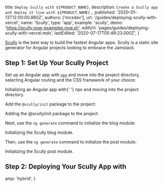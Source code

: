 
  title: `Deploy Scully with ${PRODUCT_NAME}`,
  description: `Create a Scully app and deploy it live with ${PRODUCT_NAME}.`,
  published: '2020-01-13T12:00:00.860Z',
  authors: ['mcsdev'],
  url: '/guides/deploying-scully-with-vercel',
  name: 'Scully',
  type: 'app',
  example: 'scully',
  demo: 'https://scully.now-examples.now.sh',
  editUrl: 'pages/guides/deploying-scully-with-vercel.mdx',
  lastEdited: '2020-07-17T05:49:23.000Z',
}

[Scully](https://github.com/scullyio/scully/blob/master/README.md) is the best way to build the fastest Angular apps. Scully is a static site generator for Angular projects looking to embrace the Jamstack.

## Step 1: Set Up Your Scully Project

Set up an Angular app with [`npx`](https://www.npmjs.com/package/npx) and move into the project directory, selecting Angular routing and the CSS framework of your choice:

<Snippet
  width="100%"
  dark
  text="npx -p @angular/cli@next ng new my-scully-project && cd my-scully-project"
/>
<Caption>
  Initializing an Angular app with{' '}
  <Link href="https://www.npmjs.com/package/npx">npx</Link> and moving into the
  project directory.
</Caption>

Add the `@scully/init` package to the project:

<Snippet width="100%" dark text="ng add @scullyio/init" />
<Caption>
  Adding the <InlineCode>@scully/init</InlineCode> package to the project.
</Caption>

Next, use the `ng generate` command to initialize the blog module:

<Snippet width="100%" dark text="ng generate @scullyio/init:blog" />
<Caption>Initializing the Scully blog module.</Caption>

Then, use the `ng generate` command to initialize the post module:

<Snippet width="100%" dark text="ng generate @scullyio/init:post" />
<Caption>Initializing the Scully post module.</Caption>

## Step 2: Deploying Your Scully App with <NameWrapper name={PRODUCT_NAME} />

<DeploySection meta={meta} />


  amp: 'hybrid',
}
